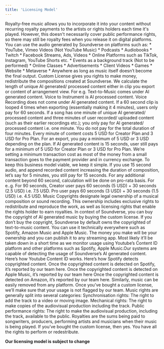 ```yaml
---
title: 'Licensing Model'
---
```

<Accordion title="What is Royalty Free?">
Royalty-free music allows you to incorporate it into your content without recurring royalty payments to the artists or rights holders each time it's played. However, this doesn't necessarily cover public performance rights, so there may still be royalty fees when you release it on digital platforms.
</Accordion>
<Accordion title="Where can I use Soundverse’s Royalty Free Music?">
You can use the audio generated by Soundverse on platforms such as:
* YouTube, Vimeo Videos (Not YouTube Music)
* Podcasts
* Audiobooks
* Twitch
* Facebook Streams, Ads, Videos
* Online Platforms such as TikTok, Instagram, YouTube Shorts etc.
* Events as a background track (Not to be performed)
* Online Classes
* Advertisements
* Client Videos
* Games
* Website
* Metaverse
* Anywhere as long as music itself doesn’t become the final output. 
</Accordion>
<Accordion title="What is Custom License?">
Custom License gives you rights to make money, redistribute the compositions created at Soundverse.
</Accordion>
<Accordion title="How does Custom Licensing work?">
We calculate the length of unique AI generated/ processed content either in clip you export or content of arrangement view.
For e.g. Text-to-Music comes under AI generated content. Voice to Instrument is AI processed content. Voice Recording does not come under AI generated content.
If a 60 second clip is looped 4 times when exporting (essentially making it 4 minutes), users only pay for 60 seconds.
If a song has one minute of unique AI generated/ processed content and three minutes of user recorded/ uploaded content (such as their earlier recordings etc.); you only pay for AI generated/ processed content i.e. one minute. You do not pay for the total duration of four minutes.
Every minute of content costs 5 USD for Creator Plan and 3 USD for Pro Plan. For an export, you pay a minimum of 5 USD or 3 USD depending on the plan. If AI generated content is 15 seconds, user still pays for a minimum of 5 USD for Creator Plan or 3 USD for Pro Plan. 
We’re setting a minimum transaction cost as most of the money from a small transaction goes to the payment provider and in currency exchange. To keep this business model viable, we keep it simple.
If you use 15 second audio, and append recorded content increasing the duration of composition, let’s say for 5 minutes, you still pay for 15 seconds.
For any additional content beyond 60 second, calculation will be done on pro-rata basis. For e..g. For 90 seconds, Creator user pays 60 seconds (5 USD) + 30 seconds (2.5 USD) i.e. 7.5 USD. Pro user pays 60 seconds (3 USD) + 30 seconds (1.5 USD) i.e. 4.5 USD. 
</Accordion>
<Accordion title="What are Music Copyrights?">
Music Copyrights designate legal ownership of a musical composition or sound recording. This ownership includes exclusive rights to redistribute and reproduce the work, as well as licensing rights that enable the rights holder to earn royalties.
In context of Soundverse, you can buy the copyright of AI generated music by buying the custom license. If you don’t buy the copyright, Soundverse by default owns the copyrighted of text-to-music content.
</Accordion>
<Accordion title="Where can I use Soundverse’s Custom Licensed Music?">
You can use it technically everywhere such as Spotify, Amazon Music and Apple Music. The money you make will be your ownership and you can publish it to any streaming app.
</Accordion>
<Accordion title="What if I don’t buy Custom License and use the music commercially?">
Most likely it’ll be taken down in a short time as we monitor usage using Youtube’s Content ID platform and other platforms such as Spotify, Apple Music.Our systems are capable of detecting the usage of Soundverse’s AI generated content. 
</Accordion>
<Accordion title="How does the removal of copyrighted content work?">
Here’s how Youtube Content ID works.
Here’s how Spotify detects copyrighted content.
Once the copyrighted content is detected on Spotify, it’s reported by our team here.
Once the copyrighted content is detected on Apple Music, it’s reported by our team here
Once the copyrighted content is detected on Amazon, it’s reported by our team here.
Similarly, music can be easily removed from any platform. 
Once you’ve bought a custom license, we’ll make sure that your usage is not flagged by our team.
</Accordion>
<Accordion title="What do the different music rights mean?">
Music rights are generally split into several categories:
Synchronisation rights: The right to add the track to a video or moving image.
Mechanical rights: The right to make copies of the audiovisual production including the track.
Public performance rights: The right to make the audiovisual production, including the track, available to the public. 
</Accordion>
<Accordion title="What are royalties?">
Royalties are the sums being paid to songwriters, producers, performing artists and musicians when their music is being played.
</Accordion>
<Accordion title="Can I perform Soundverse’s Text-to-Music output Live?">
If you’ve bought the custom license, then yes. You have all the rights to perform or redestribute.
</Accordion>


**Our licensing model is subject to change**





